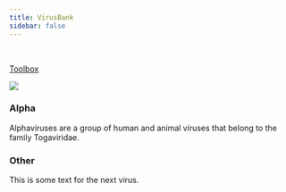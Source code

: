 ```yaml
---
title: VirusBank
sidebar: false
---
```


&nbsp;

[Toolbox](toolbox/index.qmd)

::: {.grid}

::: {.card .g-col-4 .p-2 .rounded}
::: {.card-img-top}
[![](alpha/virus.jpg)](alpha/index.qmd)
:::
::: {.card-body}
::: {.card-title }
### Alpha
:::
::: {.card-text}
Alphaviruses are a group of human and animal viruses that belong to the family Togaviridae.
:::
:::
:::

::: {.card .g-col-4 .g-col-4 .p-2}
::: {.card-img-top}
:::
::: {.card-body}
::: {.card-title }
### Other
:::
::: {.card-text}
This is some text for the next virus.
:::
:::
:::

:::
